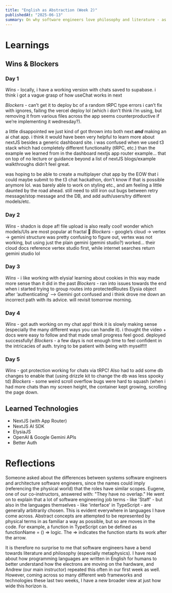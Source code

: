 ```yaml
---
title: "English as Abstraction (Week 2)"
publishedAt: "2025-06-13"
summary: On why software engineers love philosophy and literature - as it relates to programming languages
---
```


# Learnings

## Wins & Blockers

### Day 1

*Wins* - locally, i have a working version with chats saved to supabase. i think i got a vague grasp of how useChat works in next

*Blockers* - can’t get it to deploy bc of a random tRPC type errors i can’t fix with ignores, failing the vercel deploy lol (which i don’t think i’m using, but removing it from various files across the app seems counterproductive if we’re implementing it wednesday?).

a little disappointed we just kind of got thrown into both next **_and_** making an ai chat app. i think it would have been very helpful to learn more about nextJS besides a generic dashboard site. i was confused when we used t3 stack which had completely different functionality (tRPC, etc.) than the example we learned from in the dashboard nextjs app router example… that on top of no lecture or guidance beyond a list of nextJS blogs/example walkthroughs didn’t feel great.

was hoping to be able to create a multiplayer chat app by the EOW that i could maybe submit to the t3 chat hackathon, don't know if that is possible anymore lol. was barely able to work on styling etc., and am feeling a little daunted by the road ahead. still need to still iron out bugs between retry message/stop message and the DB, and add auth/users/try different models/etc.

### Day 2

*Wins* - shadcn is dope af! file upload is also really cool! wonder which models/UIs are most popular at fractal 🤔
*Blockers* - google’s cloud → vertex → gemini structure was pretty confusing to figure out, vertex was not working, but using just the plain gemini (gemini studio?) worked… their cloud docs reference vertex studio first, while internet searches return gemini studio lol

### Day 3

_Wins -_ i like working with elysia! learning about cookies in this way made more sense than it did in the past
_Blockers_ - ran into issues towards the end when i started trying to group routes into protectedRoutes Elysia object after ‘authenticating’ —> Gemini got confused and i think drove me down an incorrect path with its advice. will revisit tomorrow morning.

### Day 4

*Wins -* got auth working on my chat app! think it is slowly making sense (especially the many different ways you can handle it). i thought the video + docs were easy to follow and that made small progress feel good. deployed successfully!
*Blockers* - a few days is not enough time to feel confident in the intricacies of auth. trying to be patient with being with myself!!!

### Day 5

*Wins -* got protection working for chats via tRPC! Also had to add some db changes to enable that (using drizzle kit to change the db was less spooky td)
*Blockers* - some weird scroll overflow bugs were hard to squash (when i had more chats than my screen height, the container kept growing, scrolling the page down.

## Learned Technologies

- NextJS (with App Router)
- NextJS AI SDK
- ElysiaJS
- OpenAI & Google Gemini APIs
- Better Auth

# Reflections

Someone asked about the differences between systems software engineers and architecture software engineers, since the names could imply (referencing the physical world) that the roles have similar scopes. Eugene, one of our co-instructors, answered with: "They have no overlap." He went on to explain that a lot of software engineering job terms - like 'Staff' - but also in the languages themselves - like 'interface' in TypeScript - are generally arbitrarily chosen. This is evident everywhere in languages I have come across. Abstract concepts are attempted to be represented by physical terms in as familiar a way as possible, but so are moves in the code. For example, a function in TypeScript can be defined as functionName = () => logic. The => indicates the function starts its work after the arrow.

It is therefore no surprise to me that software engineers have a bend towards literature and philosophy (especially metaphysics). I have read about how programming languages are written in English for humans to better understand how the electrons are moving on the hardware, and Andrew (our main instructor) repeated this often in our first week as well. However, coming across so many different web frameworks and technologies these last two weeks, I have a new broader view at just how wide this horizon is.
